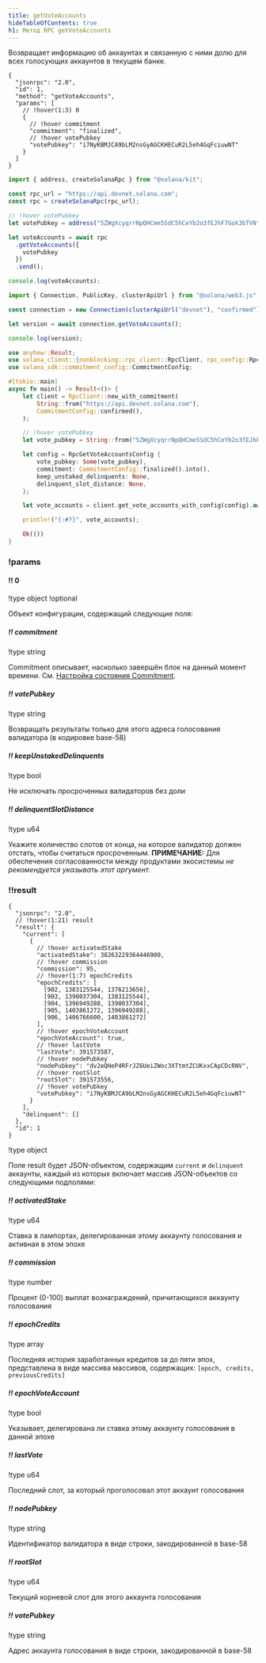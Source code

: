 ```yaml
---
title: getVoteAccounts
hideTableOfContents: true
h1: Метод RPC getVoteAccounts
---
```


Возвращает информацию об аккаунтах и связанную с ними долю для всех голосующих
аккаунтов в текущем банке.

<APIMethod>

```jsonc !!request curl
{
  "jsonrpc": "2.0",
  "id": 1,
  "method": "getVoteAccounts",
  "params": [
    // !hover(1:3) 0
    {
      // !hover commitment
      "commitment": "finalized",
      // !hover votePubkey
      "votePubkey": "i7NyKBMJCA9bLM2nsGyAGCKHECuR2L5eh4GqFciuwNT"
    }
  ]
}
```

```ts !!request title="Kit"
import { address, createSolanaRpc } from "@solana/kit";

const rpc_url = "https://api.devnet.solana.com";
const rpc = createSolanaRpc(rpc_url);

// !hover votePubkey
let votePubkey = address("5ZWgXcyqrrNpQHCme5SdC5hCeYb2o3fEJhF7Gok3bTVN");

let voteAccounts = await rpc
  .getVoteAccounts({
    votePubkey
  })
  .send();

console.log(voteAccounts);
```

```ts !!request title="web3.js"
import { Connection, PublicKey, clusterApiUrl } from "@solana/web3.js";

const connection = new Connection(clusterApiUrl("devnet"), "confirmed");

let version = await connection.getVoteAccounts();

console.log(version);
```

```rs !!request title="Rust"
use anyhow::Result;
use solana_client::{nonblocking::rpc_client::RpcClient, rpc_config::RpcGetVoteAccountsConfig};
use solana_sdk::commitment_config::CommitmentConfig;

#[tokio::main]
async fn main() -> Result<()> {
    let client = RpcClient::new_with_commitment(
        String::from("https://api.devnet.solana.com"),
        CommitmentConfig::confirmed(),
    );

    // !hover votePubkey
    let vote_pubkey = String::from("5ZWgXcyqrrNpQHCme5SdC5hCeYb2o3fEJhF7Gok3bTVN");

    let config = RpcGetVoteAccountsConfig {
        vote_pubkey: Some(vote_pubkey),
        commitment: CommitmentConfig::finalized().into(),
        keep_unstaked_delinquents: None,
        delinquent_slot_distance: None,
    };

    let vote_accounts = client.get_vote_accounts_with_config(config).await?;

    println!("{:#?}", vote_accounts);

    Ok(())
}
```

### !params

#### !! 0

!type object
!optional

Объект конфигурации, содержащий следующие поля:

##### !! commitment

!type string

Commitment описывает, насколько завершён блок на данный момент времени. См.
[Настройка состояния Commitment](/docs/rpc#configuring-state-commitment).

##### !! votePubkey

!type string

Возвращать результаты только для этого адреса голосования валидатора (в
кодировке base-58)

##### !! keepUnstakedDelinquents

!type bool

Не исключать просроченных валидаторов без доли

##### !! delinquentSlotDistance

!type u64

Укажите количество слотов от конца, на которое валидатор должен отстать, чтобы
считаться просроченным. **ПРИМЕЧАНИЕ:** Для обеспечения согласованности между
продуктами экосистемы _не рекомендуется указывать этот аргумент._

### !!result

```jsonc !response
{
  "jsonrpc": "2.0",
  // !hover(1:21) result
  "result": {
    "current": [
      {
        // !hover activatedStake
        "activatedStake": 38263229364446900,
        // !hover commission
        "commission": 95,
        // !hover(1:7) epochCredits
        "epochCredits": [
          [902, 1383125544, 1376213656],
          [903, 1390037304, 1383125544],
          [904, 1396949288, 1390037304],
          [905, 1403861272, 1396949288],
          [906, 1406766600, 1403861272]
        ],
        // !hover epochVoteAccount
        "epochVoteAccount": true,
        // !hover lastVote
        "lastVote": 391573587,
        // !hover nodePubkey
        "nodePubkey": "dv2eQHeP4RFrJZ6UeiZWoc3XTtmtZCUKxxCApCDcRNV",
        // !hover rootSlot
        "rootSlot": 391573556,
        // !hover votePubkey
        "votePubkey": "i7NyKBMJCA9bLM2nsGyAGCKHECuR2L5eh4GqFciuwNT"
      }
    ],
    "delinquent": []
  },
  "id": 1
}
```

!type object

Поле result будет JSON-объектом, содержащим `current` и `delinquent` аккаунты,
каждый из которых включает массив JSON-объектов со следующими подполями:

##### !! activatedStake

!type u64

Ставка в лампортах, делегированная этому аккаунту голосования и активная в этом
эпохе

##### !! commission

!type number

Процент (0-100) выплат вознаграждений, причитающихся аккаунту голосования

##### !! epochCredits

!type array

Последняя история заработанных кредитов за до пяти эпох, представлена в виде
массива массивов, содержащих: `[epoch, credits, previousCredits]`

##### !! epochVoteAccount

!type bool

Указывает, делегирована ли ставка этому аккаунту голосования в данной эпохе

##### !! lastVote

!type u64

Последний слот, за который проголосовал этот аккаунт голосования

##### !! nodePubkey

!type string

Идентификатор валидатора в виде строки, закодированной в base-58

##### !! rootSlot

!type u64

Текущий корневой слот для этого аккаунта голосования

##### !! votePubkey

!type string

Адрес аккаунта голосования в виде строки, закодированной в base-58

</APIMethod>
